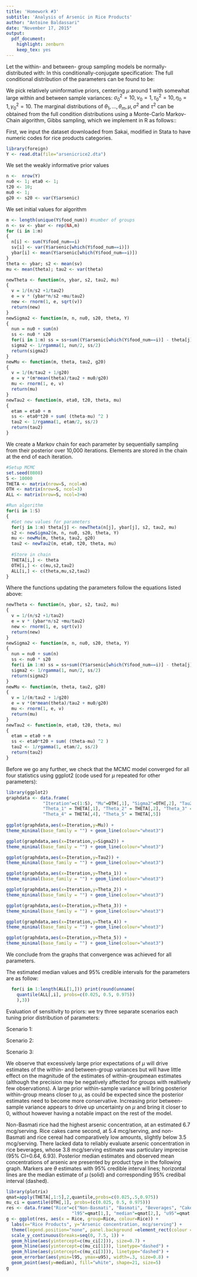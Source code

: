 ```yaml
---
title: 'Homework #3'
subtitle: 'Analysis of Arsenic in Rice Products'
author: "Antoine Baldassari"
date: "November 17, 2015"
output: 
  pdf_document:
    highlight: zenburn
    keep_tex: yes
---
```


\section{1. Shared variance across groups}
\subsection{1.1 Definitions and derivations}

Let the within- and between- group sampling models be normally-distributed with:
	\begin{align*}
		\phi_j &= \left\{ y | \phi_j \right\}, \ p(y|\phi_j) = \text{normal}(\theta_j, \sigma^2) \text{~ (within group) } \\
		\psi &= \left\{ \mu, \tau^2 \right\}, \ p(\theta_j|\psi) = \text{normal}(\mu, \tau^2) \text{~ (between-group) }
	\end{align*}
	In this conditionally-conjugate specification:
	\begin{align*}
		1/\sigma^2 & \sim \text{gamma }(\nu_0/2, \nu_0\sigma^2_0/2)\\
		1/\tau^2 & \sim \text{gamma }(\eta_0/2,\eta_0\tau_0^2/2)\\
		\mu & \sim \text{normal }(\mu_0, \gamma_0^2)
	\end{align*}
	The full conditional distribution of the parameters can be found to be:
	\begin{align*}
		& \left\{ \theta_j | \sigma^2, y_{1,1},\ldots,y_{n,m} \right\} \sim \text{normal }\left( \frac{n_j\bar{y}_j/\sigma^2+\mu/\tau^2}{n_j/\sigma^2 + 1/\tau^2}, \left[ n_j/\sigma^2+1/\tau^2\right]^{-1} \right) \\
		& \left\{\mu | \theta_1,\ldots,\theta_m,\tau \right\} \sim \text{normal } \left( \frac{m\bar{\theta}/\tau^2 + \mu_0/\gamma_0^2}{m/\tau^2+1/\gamma_0^2},\left[ m/\tau^2 + 1/\gamma_0^2\right]^{-1} \right)\\
		& \left\{ 1/\tau^2 | \theta_1, \ldots, \theta_m, \mu \right\} \sim \text{gamma }\left( \frac{\eta_0 +m}{2},\frac{\eta_o\tau^2_0+\sum\left(\theta_j -\mu \right)^2}{2} \right) \\
		& \left\{1/\sigma^2 | \boldsymbol{\theta}, y_1, \ldots, y_n \right\} \sim \text{gamma }\left( \frac{1}{2}\left[ \nu_0 + \sum\limits_{j=1}^m n_j \right], \frac{1}{2}\nu_0\sigma_0^2 + \sum\limits_{j=1}^m \sum\limits_{i=1}^{n_j} \left(y_{i,j} -\theta_j \right)^2 \right)
	\end{align*}

\subsection{1.2 Analyses}
We pick relatively uninformative priors, centering $\mu$ around $1$ with somewhat large within and between sample variances: $\sigma^2_0 = 10, \nu_0 = 1, \tau_0^2 = 10, \eta_0=1, \gamma_0^2 = 10$.
The marginal distributions of $\theta_1, \ldots, \theta_m, \mu, \sigma^2$ and $\tau^2$ can be obtained from the full condition distributions using a Monte-Carlo Markov-Chain algorithm, Gibbs sampling, which we implement in R as follows::\newline


First, we input the dataset downloaded from Sakai, modified in Stata to have numeric codes for rice products categories.
```.r
library(foreign)
Y <- read.dta(file="arsenicrice2.dta")
```

We set the weakly informative prior values
```.r
n <-  nrow(Y)
nu0 <- 1; eta0 <- 1; 
t20 <- 10;
mu0 <- 1; 
g20 <- s20 <- var(Y$arsenic)
```	

We set initial values for algorithm 
```.r
m <- length(unique(Y$food_num)) #number of groups
n <- sv <- ybar <- rep(NA,m) 
for (i in 1:m) 
{
  n[i] <- sum(Y$food_num==i)
  sv[i] <- var(Y$arsenic[which(Y$food_num==i)])
  ybar[i] <- mean(Y$arsenic[which(Y$food_num==i)])
}
theta <- ybar; s2 <- mean(sv)
mu <- mean(theta); tau2 <- var(theta)
```	

```.r
newTheta <- function(n, ybar, s2, tau2, mu)
{
  v = 1/(n/s2 +1/tau2)
  e = v * (ybar*n/s2 +mu/tau2)
  new <- rnorm(1, e, sqrt(v))
  return(new)
}
newSigma2 <- function(m, n, nu0, s20, theta, Y)
{
  nun = nu0 + sum(n)
  ss <- nu0 * s20
  for(i in 1:m) ss = ss+sum((Y$arsenic[which(Y$food_num==i)] - theta[j])^2)
  sigma2 <- 1/rgamma(1, nun/2, ss/2)
  return(sigma2)
}
newMu <- function(m, theta, tau2, g20)
{
  v = 1/(m/tau2 + 1/g20)
  e = v *(m*mean(theta)/tau2 + mu0/g20)
  mu <- rnorm(1, e, v)
  return(mu)
}
newTau2 <- function(m, eta0, t20, theta, mu)
{
  etam = eta0 + m
  ss <- eta0*t20 + sum( (theta-mu) ^2 )
  tau2 <- 1/rgamma(1, etam/2, ss/2)
  return(tau2)
}
```

We create a Markov chain for each parameter by sequentially sampling from their posterior over 10,000 iterations. Elements are stored in the chain at the end of each iteration. 
```.r
#Setup MCMC
set.seed(0808)
S <- 10000
THETA <- matrix(nrow=S, ncol=m)
OTH <- matrix(nrow=S, ncol=3)
ALL <- matrix(nrow=S, ncol=3+m)

#Run algorithm
for(i in 1:S)
{
  #Get new values for parameters
  for(j in 1:m) theta[j] <- newTheta(n[j], ybar[j], s2, tau2, mu)
  s2 <- newSigma2(m, n, nu0, s20, theta, Y)
  mu <- newMu(m, theta, tau2, g20)
  tau2 <- newTau2(m, eta0, t20, theta, mu)
  
  #Store in chain
  THETA[i,] <- theta
  OTH[i,] <- c(mu,s2,tau2)
  ALL[i,] <- c(theta,mu,s2,tau2)
}
```
Where the functions updating the parameters follow the equations listed above:
```.r
newTheta <- function(n, ybar, s2, tau2, mu)
{
  v = 1/(n/s2 +1/tau2)
  e = v * (ybar*n/s2 +mu/tau2)
  new <- rnorm(1, e, sqrt(v))
  return(new)
}
newSigma2 <- function(m, n, nu0, s20, theta, Y)
{
  nun = nu0 + sum(n)
  ss <- nu0 * s20
  for(i in 1:m) ss = ss+sum((Y$arsenic[which(Y$food_num==i)] - theta[j])^2)
  sigma2 <- 1/rgamma(1, nun/2, ss/2)
  return(sigma2)
}
newMu <- function(m, theta, tau2, g20)
{
  v = 1/(m/tau2 + 1/g20)
  e = v *(m*mean(theta)/tau2 + mu0/g20)
  mu <- rnorm(1, e, v)
  return(mu)
}
newTau2 <- function(m, eta0, t20, theta, mu)
{
  etam = eta0 + m
  ss <- eta0*t20 + sum( (theta-mu) ^2 )
  tau2 <- 1/rgamma(1, etam/2, ss/2)
  return(tau2)
}
```
Before we go any further, we check that the MCMC model converged for all four statistics using ggplot2 (code used for $\mu$ repeated for other parameters):

```.r
library(ggplot2)
graphdata <- data.frame(
              "Iteration"=c(1:S), "Mu"=OTH[,1], "Sigma2"=OTH[,2], "Tau2"=OTH[,3], 
              "Theta_1" = THETA[,1], "Theta_2" = THETA[,2], "Theta_3" = THETA[,3], 
              "Theta_4" = THETA[,4], "Theta_5" = THETA[,5])
              
ggplot(graphdata,aes(x=Iteration,y=Mu)) +
theme_minimal(base_family = "") + geom_line(colour="wheat3")

```
```.r

ggplot(graphdata,aes(x=Iteration,y=Sigma2)) +
theme_minimal(base_family = "") + geom_line(colour="wheat3")

ggplot(graphdata,aes(x=Iteration,y=Tau2)) +
theme_minimal(base_family = "") + geom_line(colour="wheat3")

ggplot(graphdata,aes(x=Iteration,y=Theta_1)) +
theme_minimal(base_family = "") + geom_line(colour="wheat3")

ggplot(graphdata,aes(x=Iteration,y=Theta_2)) +
theme_minimal(base_family = "") + geom_line(colour="wheat3")

ggplot(graphdata,aes(x=Iteration,y=Theta_3)) +
theme_minimal(base_family = "") + geom_line(colour="wheat3")

ggplot(graphdata,aes(x=Iteration,y=Theta_4)) +
theme_minimal(base_family = "") + geom_line(colour="wheat3")

ggplot(graphdata,aes(x=Iteration,y=Theta_5)) +
theme_minimal(base_family = "") + geom_line(colour="wheat3")
```

We conclude from the graphs that convergence was achieved for all parameters. 

\subsection{1.3 Algorithm output}
The estimated median values and 95\% credible intervals for the parameters are as follow:

```.r
  for(i in 1:length(ALL[1,])) print(round(unname(
    quantile(ALL[,i], probs=c(0.025, 0.5, 0.975))
    ),3))
```
\begin{center}
  \begin{tabular}{l c c c}
  \hline Parameter & Credible Lower 95\% & Median & Credible Upper 95\%  \\ \hline
    $\theta_1$ (Basmati) & 2.810 & 3.569 & 4.308 \\ 
    $\theta_2$ (Non-Basmati) & 5.790 & 6.533 & 7.305 \\
    $\theta_3$ (Beverage) & 1.869 & 4.231 & 6.448 \\
    $\theta_4$ (Cakes) & 4.486 & 5.370 & 6.301 \\
    $\theta_5$ (Cereal) & 2.705 & 3.610 & 4.507 \\
    $\mu$ & 3.193 & 4.697 & 6.182 \\
    $\sigma^2$ & 5.109 & 7.027 & 10.573 \\
    $\tau^2$ & 0.693 &2.251 & 12.920 \\ \hline
  \end{tabular}
\end{center}

\subsection{1.4 Sensitivity analyses}
Evaluation of sensitivity to priors: we try three separate scenarios each tuning prior distribution of parameters:
\begin{enumerate}
  \item Large expected $\mu$ (Prior expectation of mad levels of arsenic)
  \item Large $\sigma^2$ and $\nu_0$ (High variability within products)
  \item Large $\tau^2$ and $\eta_0$ (High variability between products)
\end{enumerate}

Scenario 1:

\begin{center}
  \begin{tabular}{l c c c}
  \hline Parameter & Credible Lower 95\% & Median & Credible Upper 95\%  \\ \hline
    $\theta_1$ (Basmati)&2.706&3.488&4.265\\
    $\theta_2^2$ (Non-Basmati)&5.902&6.671&7.460\\
    $\theta_3 (Beverage)$&0.643&3.774&6.932\\
    $\theta_4 (Cakes)$&4.511&5.452&6.429\\
    $\theta_5$ (Cereal)&2.548&3.496&4.456\\
    $\mu$ &2.548&3.496&4.456\\
    $\sigma^2$ &88.793&100&111\\
    $\tau^2$ &3021.927&8427&37962\\ \hline
  \end{tabular}
\end{center}

Scenario 2:

\begin{center}
  \begin{tabular}{l c c c}
  \hline Parameter & Credible Lower 95\% & Median & Credible Upper 95\% \\ \hline
    $\theta_1$ (Basmati)& 1.237 & 4.396 & 7.069\\
    $\theta_2^2$ (Non-Basmati)& 2.811 & 5.401 & 8.559 \\
    $\theta_3 (Beverage)$& 0.278 & 4.790 & 9.023 \\
    $\theta_4 (Cakes)$& 1.931 & 4.960 & 8.221\\
    $\theta_5$ (Cereal)& 1.137 & 4.531 & 7.508\\
    $\mu$ &2.42 & 4.84 & 7.19\\
    $\sigma^2$ &182 & 215& 256\\
    $\tau^2$ &0.399 & 1.876 & 22.3\\ \hline

  \end{tabular}
\end{center}

Scenario 3:

\begin{center}
  \begin{tabular}{l c c c}
  \hline Parameter & Credible Lower 95\% & Median & Credible Upper 95\% \\ \hline
    $\theta_1$ (Basmati)& 2.707 & 3.478 & 4.268\\
    $\theta_2^2$ (Non-Basmati)& 5.907 & 6.674 & 7.451 \\
    $\theta_3 (Beverage)$& 0.676 & 3.739 & 6.9023 \\
    $\theta_4 (Cakes)$& 4.504 & 5.447 & 6.419\\
    $\theta_5$ (Cereal)& 2.547 & 3.494 & 4.452\\
    $\mu$ &-5.302 & 4.845 & 5.00\\
    $\sigma^2$ &5.197 & 7.327 & 11.37\\
    $\tau^2$ &223 & 288 & 384\\ \hline
  \end{tabular}
\end{center}


We observe that excessively large prior expectations of $\mu$ will drive estimates of the within- and between-group variances but will have little effect on the magnitude of the estimates of within-groupmean estimates (although the precision may be negatively affected for groups with realtively few observations). A large prior within-sample variance will bring posterior within-group means closer to $\mu$, as could be expected since the posterior estimates need to become more conservative. Increasing prior between-sample variance appears to drive up uncertainty on $\mu$ and bring it closer to $0$, without however having a notable impact on the rest of the model.

\subsection{1.5 Results presentation}

Non-Basmati rice had the highest arsenic concentration, at an estimated 6.7 mcg/serving. Rice cakes came second, at 5.4 mcg/serving, and non-Basmati and rice cereal had comparatively low amounts, slightly below 3.5 mcg/serving. There lacked data to reliably evaluate arsenic concentration in rice beverages, whose 3.8 mcg/serving estimate was particulary imprecise (95\% CI=0.64, 6.93). Posterior median estimates and observed mean concentrations of arsenic are presented by product type in the following graph. Markers are $\theta$ estimates with $95\%$ credible interval lines; horizontal lines are the median estimate of $\mu$ (solid) and corresponding $95\%$ credibal interval (dashed).

```.r
library(plotrix)
qmat=apply(THETA[,1:5],2,quantile,probs=c(0.025,.5,0.975))
mu_ci = quantile(OTH[,1], probs=(c(0.025, 0.5, 0.975)))
res <- data.frame("Rice"=c("Non-Basmati", "Basmati", "Beverages", "Cakes", "Cereal"),
                         "l95"=qmat[1,], "median"=qmat[2,], "u95"=qmat[3,])
g <- ggplot(res, aes(x = Rice, group=Rice, colour=Rice)) + 
  labs(x="Rice Products", y="Arsenic concentration, mcg/serving") + 
  theme(legend.position="none", panel.background =element_rect(colour = "black")) +
  scale_y_continuous(breaks=seq(0, 7.5, 1)) +
  geom_hline(aes(yintercept=c(mu_ci[2])), size=0.7) +
  geom_hline(aes(yintercept=c(mu_ci[1])), linetype="dashed") +
  geom_hline(aes(yintercept=c(mu_ci[3])), linetype="dashed") +
  geom_errorbar(aes(ymin=l95, ymax=u95), width=.3, size=0.8) +
  geom_point(aes(y=median), fill="white", shape=21, size=5) 
g
```